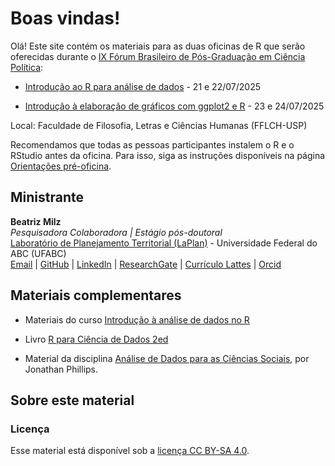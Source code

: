 # Boas vindas! {.unnumbered}

Olá! Este site contém os materiais para as duas oficinas de R que serão oferecidas durante o [IX Fórum Brasileiro de Pós-Graduação em Ciência Política](https://www.even3.com.br/ix-fbcp/):

  - [Introdução ao R para análise de dados](intro-r/index.qmd) - 21 e 22/07/2025
 
  - [Introdução à elaboração de gráficos com ggplot2 e R](visualizacao/index.qmd) - 23 e 24/07/2025

Local: Faculdade de Filosofia, Letras e Ciências Humanas (FFLCH-USP)

:::{.callout-important}
Recomendamos que todas as pessoas participantes instalem o R e o RStudio antes da oficina.
Para isso, siga as instruções disponíveis na página [Orientações pré-oficina](instalacao.qmd).
:::

## Ministrante

**Beatriz Milz** <br>
*Pesquisadora Colaboradora | Estágio pós-doutoral* <br>
[Laboratório de Planejamento Territorial (LaPlan)](https://laplan.pesquisa.ufabc.edu.br/) - Universidade Federal do ABC (UFABC) <br>
[Email](mailto:milz.bea@gmail.com) | [GitHub](https://github.com/beatrizmilz) | [LinkedIn](https://www.linkedin.com/in/beatrizmilz/) |
[ResearchGate](https://www.researchgate.net/profile/Beatriz-Milz) | [Currículo Lattes](http://lattes.cnpq.br/5150665880581477) | [Orcid](https://orcid.org/0000-0002-3064-4486)

## Materiais complementares

-   Materiais do curso [Introdução à análise de dados no R](https://ipeadata-lab.github.io/curso_r_intro_202409/)

-   Livro [R para Ciência de Dados 2ed](https://cienciadedatos.github.io/pt-r4ds/)

- Material da disciplina [Análise de Dados para as Ciências Sociais](https://jonnyphillips.github.io/Ciencia_de_Dados/), por Jonathan Phillips.


## Sobre este material
### Licença

Esse material está disponível sob a [licença CC BY-SA 4.0](https://creativecommons.org/licenses/by-sa/4.0/).